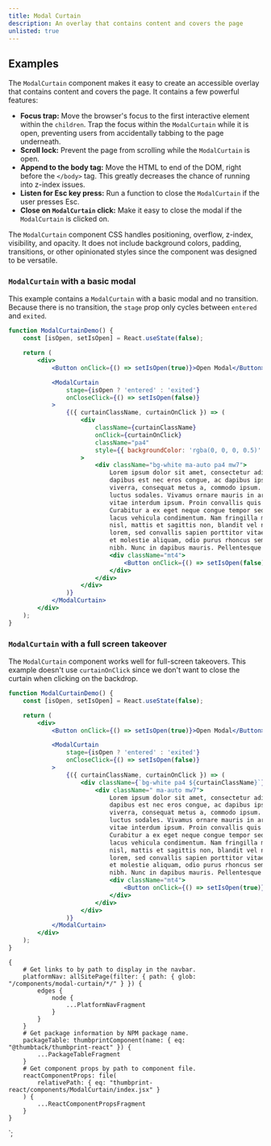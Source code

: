 ```yaml
---
title: Modal Curtain
description: An overlay that contains content and covers the page
unlisted: true
---
```



<ComponentHeader data={props.data} />

## Examples

The `ModalCurtain` component makes it easy to create an accessible overlay that contains content and covers the page.
It contains a few powerful features:

-   **Focus trap:** Move the browser's focus to the first interactive element within the `children`.
    Trap the focus within the `ModalCurtain` while it is open, preventing users from accidentally tabbing to the page underneath.
-   **Scroll lock:** Prevent the page from scrolling while the `ModalCurtain` is open.
-   **Append to the body tag:** Move the HTML to end of the DOM, right before the `</body>` tag.
    This greatly decreases the chance of running into z-index issues.
-   **Listen for Esc key press:** Run a function to close the `ModalCurtain` if the user presses Esc.
-   **Close on `ModalCurtain` click:** Make it easy to close the modal if the `ModalCurtain` is clicked on.

The `ModalCurtain` component CSS handles positioning, overflow, z-index, visibility, and opacity.
It does not include background colors, padding, transitions, or other opinionated styles since the component was designed to be versatile.

### `ModalCurtain` with a basic modal

This example contains a `ModalCurtain` with a basic modal and no transition.
Because there is no transition, the `stage` prop only cycles between `entered` and `exited`.

```jsx
function ModalCurtainDemo() {
    const [isOpen, setIsOpen] = React.useState(false);

    return (
        <div>
            <Button onClick={() => setIsOpen(true)}>Open Modal</Button>

            <ModalCurtain
                stage={isOpen ? 'entered' : 'exited'}
                onCloseClick={() => setIsOpen(false)}
            >
                {({ curtainClassName, curtainOnClick }) => (
                    <div
                        className={curtainClassName}
                        onClick={curtainOnClick}
                        className="pa4"
                        style={{ backgroundColor: 'rgba(0, 0, 0, 0.5)' }}
                    >
                        <div className="bg-white ma-auto pa4 mw7">
                            Lorem ipsum dolor sit amet, consectetur adipiscing elit. Vestibulum
                            dapibus est nec eros congue, ac dapibus ipsum cursus. Quisque at odio
                            viverra, consequat metus a, commodo ipsum. Donec sodales sapien in
                            luctus sodales. Vivamus ornare mauris in arcu maximus placerat. Cras
                            vitae interdum ipsum. Proin convallis quis elit quis pellentesque.
                            Curabitur a ex eget neque congue tempor sed ut felis. Vivamus in erat ac
                            lacus vehicula condimentum. Nam fringilla molestie facilisis. Etiam eros
                            nisl, mattis et sagittis non, blandit vel nisl. Duis blandit condimentum
                            lorem, sed convallis sapien porttitor vitae. Curabitur molestie, massa
                            et molestie aliquam, odio purus rhoncus sem, a sodales ipsum nisi ac
                            nibh. Nunc in dapibus mauris. Pellentesque rhoncus id arcu at auctor.
                            <div className="mt4">
                                <Button onClick={() => setIsOpen(false)}>Close Modal</Button>
                            </div>
                        </div>
                    </div>
                )}
            </ModalCurtain>
        </div>
    );
}
```

### `ModalCurtain` with a full screen takeover

The `ModalCurtain` component works well for full-screen takeovers.
This example doesn't use `curtainOnClick` since we don't want to close the curtain when clicking on the backdrop.

```jsx
function ModalCurtainDemo() {
    const [isOpen, setIsOpen] = React.useState(false);

    return (
        <div>
            <Button onClick={() => setIsOpen(true)}>Open Modal</Button>

            <ModalCurtain
                stage={isOpen ? 'entered' : 'exited'}
                onCloseClick={() => setIsOpen(false)}
            >
                {({ curtainClassName, curtainOnClick }) => (
                    <div className={`bg-white pa4 ${curtainClassName}`}>
                        <div className=" ma-auto mw7">
                            Lorem ipsum dolor sit amet, consectetur adipiscing elit. Vestibulum
                            dapibus est nec eros congue, ac dapibus ipsum cursus. Quisque at odio
                            viverra, consequat metus a, commodo ipsum. Donec sodales sapien in
                            luctus sodales. Vivamus ornare mauris in arcu maximus placerat. Cras
                            vitae interdum ipsum. Proin convallis quis elit quis pellentesque.
                            Curabitur a ex eget neque congue tempor sed ut felis. Vivamus in erat ac
                            lacus vehicula condimentum. Nam fringilla molestie facilisis. Etiam eros
                            nisl, mattis et sagittis non, blandit vel nisl. Duis blandit condimentum
                            lorem, sed convallis sapien porttitor vitae. Curabitur molestie, massa
                            et molestie aliquam, odio purus rhoncus sem, a sodales ipsum nisi ac
                            nibh. Nunc in dapibus mauris. Pellentesque rhoncus id arcu at auctor.
                            <div className="mt4">
                                <Button onClick={() => setIsOpen(true)}>Close Modal</Button>
                            </div>
                        </div>
                    </div>
                )}
            </ModalCurtain>
        </div>
    );
}
```

<ComponentFooter data={props.data} />

    {
        # Get links to by path to display in the navbar.
        platformNav: allSitePage(filter: { path: { glob: "/components/modal-curtain/*/" } }) {
            edges {
                node {
                    ...PlatformNavFragment
                }
            }
        }
        # Get package information by NPM package name.
        packageTable: thumbprintComponent(name: { eq: "@thumbtack/thumbprint-react" }) {
            ...PackageTableFragment
        }
        # Get component props by path to component file.
        reactComponentProps: file(
            relativePath: { eq: "thumbprint-react/components/ModalCurtain/index.jsx" }
        ) {
            ...ReactComponentPropsFragment
        }
    }
`;

